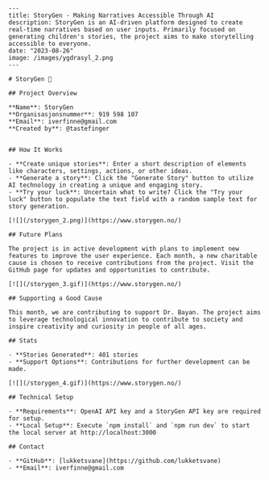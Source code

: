     ---
    title: StoryGen - Making Narratives Accessible Through AI
    description: StoryGen is an AI-driven platform designed to create real-time narratives based on user inputs. Primarily focused on generating children's stories, the project aims to make storytelling accessible to everyone.
    date: "2023-08-26"
    image: /images/ygdrasyl_2.png
    ---

    # StoryGen 📖

    ## Project Overview

    **Name**: StoryGen  
    **Organisasjonsnummer**: 919 598 107  
    **Email**: iverfinne@gmail.com  
    **Created by**: @tastefinger  


    ## How It Works

    - **Create unique stories**: Enter a short description of elements like characters, settings, actions, or other ideas.
    - **Generate a story**: Click the "Generate Story" button to utilize AI technology in creating a unique and engaging story.
    - **Try your luck**: Uncertain what to write? Click the "Try your luck" button to populate the text field with a random sample text for story generation.

    [![](/storygen_2.png)](https://www.storygen.no/)

    ## Future Plans

    The project is in active development with plans to implement new features to improve the user experience. Each month, a new charitable cause is chosen to receive contributions from the project. Visit the GitHub page for updates and opportunities to contribute.

    [![](/storygen_3.gif)](https://www.storygen.no/)

    ## Supporting a Good Cause

    This month, we are contributing to support Dr. Bayan. The project aims to leverage technological innovation to contribute to society and inspire creativity and curiosity in people of all ages.

    ## Stats

    - **Stories Generated**: 401 stories  
    - **Support Options**: Contributions for further development can be made.

    [![](/storygen_4.gif)](https://www.storygen.no/)

    ## Technical Setup

    - **Requirements**: OpenAI API key and a StoryGen API key are required for setup.
    - **Local Setup**: Execute `npm install` and `npm run dev` to start the local server at http://localhost:3000

    ## Contact

    - **GitHub**: [lukketsvane](https://github.com/lukketsvane)
    - **Email**: iverfinne@gmail.com